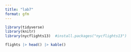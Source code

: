 ```yaml
---
title: "lab7"
format: gfm
---
```


```r
library(tidyverse)
library(knitr)
library(nycflights13)  #install.packages("nycflights13")

flights |> head() |> kable()
```


